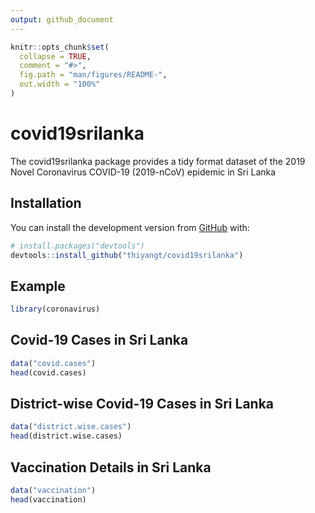 ```yaml
---
output: github_document
---
```


<!-- README.md is generated from README.Rmd. Please edit that file -->

```r
knitr::opts_chunk$set(
  collapse = TRUE,
  comment = "#>",
  fig.path = "man/figures/README-",
  out.width = "100%"
)
```

# covid19srilanka

<!-- badges: start -->
<!-- badges: end -->

The covid19srilanka package provides a tidy format dataset of the 2019 Novel Coronavirus COVID-19 (2019-nCoV) epidemic in Sri Lanka

## Installation

You can install the development version from [GitHub](https://github.com/) with:

``` r
# install.packages("devtools")
devtools::install_github("thiyangt/covid19srilanka")
```
## Example

```r
library(coronavirus)
```

## Covid-19 Cases in Sri Lanka

```r
data("covid.cases")
head(covid.cases)
```

## District-wise Covid-19 Cases in Sri Lanka

```r
data("district.wise.cases")
head(district.wise.cases)
```

## Vaccination Details in Sri Lanka


```r
data("vaccination")
head(vaccination)
```
